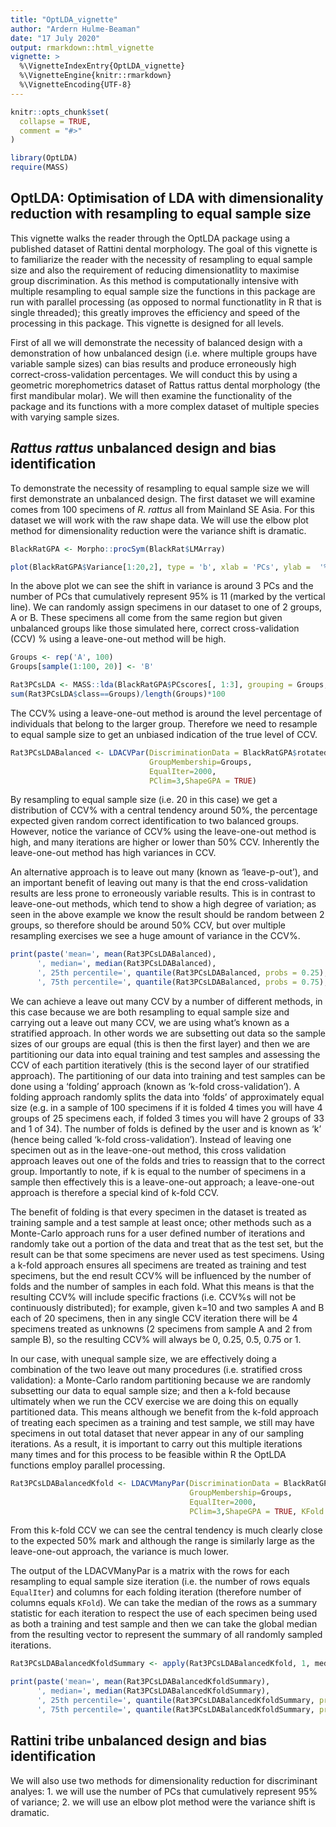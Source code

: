 ```yaml
---
title: "OptLDA_vignette"
author: "Ardern Hulme-Beaman"
date: "17 July 2020"
output: rmarkdown::html_vignette
vignette: >
  %\VignetteIndexEntry{OptLDA_vignette}
  %\VignetteEngine{knitr::rmarkdown}
  %\VignetteEncoding{UTF-8}
---
```


```r
knitr::opts_chunk$set(
  collapse = TRUE,
  comment = "#>"
)
```

```r
library(OptLDA)
require(MASS)
```

OptLDA: Optimisation of LDA with dimensionality reduction with resampling to equal sample size
--------------------------------------------------------------------------------------------------

This vignette walks the reader through the OptLDA package using a published dataset of Rattini dental morphology. The goal of this vignette is to familiarize the reader with the necessity of resampling to equal sample size and also the requirement of reducing dimensionatlity to maximise group discrimination. As this method is computationally intensive with multiple resampling to equal sample size the functions in this package are run with parallel processing (as opposed to normal functionatlity in R that is single threaded); this greatly improves the efficiency and speed of the processing in this package. This vignette is designed for all levels.

First of all we will demonstrate the necessity of balanced design with a demonstration of how unbalanced design (i.e. where multiple groups have variable sample sizes) can bias results and produce erroneously high correct-cross-validation percentages. We will conduct this by using a geometric morephometrics dataset of Rattus rattus dental morphology (the first mandibular molar). We will then examine the functionality of the package and its functions with a more complex dataset of multiple species with varying sample sizes.

*Rattus rattus* unbalanced design and bias identification
-------------------------------------------------------------------------------------------------------

To demonstrate the necessity of resampling to equal sample size we will first demonstrate an unbalanced design. The first dataset we will examine comes from 100 specimens of *R. rattus* all from Mainland SE Asia. For this dataset we will work with the raw shape data.  We will use the elbow plot method for dimensionality reduction were the variance shift is dramatic.


``` r

BlackRatGPA <- Morpho::procSym(BlackRat$LMArray)

plot(BlackRatGPA$Variance[1:20,2], type = 'b', xlab = 'PCs', ylab =  '% Variance')

```

In the above plot we can see the shift in variance is around 3 PCs and the number of PCs that cumulatively represent 95% is 11 (marked by the vertical line). We can randomly assign specimens in our dataset to one of 2 groups, A or B. These specimens all come from the same region but given unbalanced groups like those simulated here, correct cross-validation (CCV) % using a leave-one-out method will be high.


``` r

Groups <- rep('A', 100)
Groups[sample(1:100, 20)] <- 'B'

Rat3PCsLDA <- MASS::lda(BlackRatGPA$PCscores[, 1:3], grouping = Groups, CV = TRUE)
sum(Rat3PCsLDA$class==Groups)/length(Groups)*100

```

The CCV% using a leave-one-out method is around the level percentage of individuals that belong to the larger group. Therefore we need to resample to equal sample size to get an unbiased indication of the true level of CCV.


``` r

Rat3PCsLDABalanced <- LDACVPar(DiscriminationData = BlackRatGPA$rotated,
                               GroupMembership=Groups,
                               EqualIter=2000,
                               PClim=3,ShapeGPA = TRUE)

```

By resampling to equal sample size (i.e. 20 in this case) we get a distribution of CCV% with a central tendency around 50%, the percentage expected given random correct identification to two balanced groups. However, notice the variance of CCV% using the leave-one-out method is high, and many iterations are higher or lower than 50% CCV. Inherently the leave-one-out method has high variances in CCV.

An alternative approach is to leave out many (known as 'leave-p-out'), and an important benefit of leaving out many is that the end cross-validation results are less prone to erroneously variable results. This is in contrast to leave-one-out methods, which tend to show a high degree of variation; as seen in the above example we know the result should be random between 2 groups, so therefore should be around 50% CCV, but over multiple resampling exercises we see a huge amount of variance in the CCV%.


``` r

print(paste('mean=', mean(Rat3PCsLDABalanced),
      ', median=', median(Rat3PCsLDABalanced),
      ', 25th percentile=', quantile(Rat3PCsLDABalanced, probs = 0.25),
      ', 75th percentile=', quantile(Rat3PCsLDABalanced, probs = 0.75), sep = ''))
```

We can achieve a leave out many CCV by a number of different methods, in this case because we are both resampling to equal sample size and carrying out a leave out many CCV, we are using what's known as a stratified approach. In other words we are subsetting out data so the sample sizes of our groups are equal (this is then the first layer) and then we are partitioning our data into equal training and test samples and assessing the CCV of each partition iteratively (this is the second layer of our stratified approach). The partitioning of our data into training and test samples can be done using a 'folding' approach (known as 'k-fold cross-validation'). A folding approach randomly splits the data into 'folds' of approximately equal size (e.g. in a sample of 100 specimens if it is folded 4 times you will have 4 groups of 25 specimens each, if folded 3 times you will have 2 groups of 33 and 1 of 34). The number of folds is defined by the user and is known as 'k' (hence being called 'k-fold cross-validation'). Instead of leaving one specimen out as in the leave-one-out method, this cross validation approach leaves out one of the folds and tries to reassign that to the correct group. Importantly to note, if k is equal to the number of specimens in a sample then effectively this is a leave-one-out approach; a leave-one-out approach is therefore a special kind of k-fold CCV.

The benefit of folding is that every specimen in the dataset is treated as training sample and a test sample at least once; other methods such as a Monte-Carlo approach runs for a user defined number of iterations and randomly take out a portion of the data and treat that as the test set, but the result can be that some specimens are never used as test specimens. Using a k-fold approach ensures all specimens are treated as training and test specimens, but the end result CCV% will be influenced by the number of folds and the number of samples in each fold. What this means is that the resulting CCV% will include specific fractions (i.e. CCV%s will not be continuously distributed); for example, given k=10 and two samples A and B each of 20 specimens, then in any single CCV iteration there will be 4 specimens treated as unknowns (2 specimens from sample A and 2 from sample B), so the resulting CCV% will always be 0, 0.25, 0.5, 0.75 or 1.

In our case, with unequal sample size, we are effectively doing a combination of the two leave out many procedures (i.e. stratified cross validation): a Monte-Carlo random partitioning because we are randomly subsetting our data to equal sample size; and then a k-fold because ultimately when we run the CCV exercise we are doing this on equally partitioned data. This means although we benefit from the k-fold approach of treating each specimen as a training and test sample, we still may have specimens in out total dataset that never appear in any of our sampling iterations. As a result, it is important to carry out this multiple iterations many times and for this process to be feasible within R the OptLDA functions employ parallel processing.


``` r

Rat3PCsLDABalancedKfold <- LDACVManyPar(DiscriminationData = BlackRatGPA$rotated,
                                        GroupMembership=Groups,
                                        EqualIter=2000,
                                        PClim=3,ShapeGPA = TRUE, KFold = 10)

```

From this k-fold CCV we can see the central tendency is much clearly close to the expected 50% mark and although the range is similarly large as the leave-one-out approach, the variance is much lower.

The output of the LDACVManyPar is a matrix with the rows for each resampling to equal sample size iteration (i.e. the number of rows equals `EqualIter`) and columns for each folding iteration (therefore number of columns equals `KFold`). We can take the median of the rows as a summary statistic for each iteration to respect the use of each specimen being used as both a training and test sample and then we can take the global median from the resulting vector to represent the summary of all randomly sampled iterations. 


``` r

Rat3PCsLDABalancedKfoldSummary <- apply(Rat3PCsLDABalancedKfold, 1, median)

print(paste('mean=', mean(Rat3PCsLDABalancedKfoldSummary),
      ', median=', median(Rat3PCsLDABalancedKfoldSummary),
      ', 25th percentile=', quantile(Rat3PCsLDABalancedKfoldSummary, probs = 0.25),
      ', 75th percentile=', quantile(Rat3PCsLDABalancedKfoldSummary, probs = 0.75), sep = ''))

```




Rattini tribe unbalanced design and bias identification
-------------------------------------------------------------------------------------------------------

We will also use two methods for dimensionality reduction for discriminant analyes: 1. we will use the number of PCs that cumulatively represent 95% of variance; 2. we will use an elbow plot method were the variance shift is dramatic.



